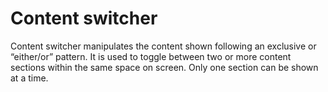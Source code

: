
# Content switcher

Content switcher manipulates the content shown following an exclusive or “either/or” pattern. It is used to toggle between two or more content sections within the same space on screen. Only one section can be shown at a time.

<Preview withToolbar>
  <Story id="content-switcher--default-story" height="160px" />
</Preview>
